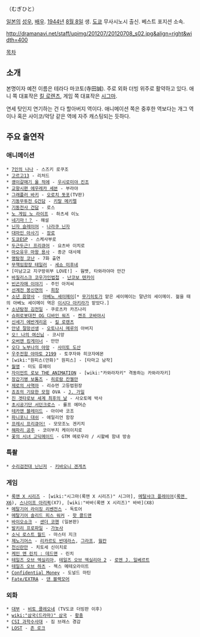 {{{+1 麦人 }}}（むぎひと）

[[일본]]의 [[성우]], [[배우]]. [[1944년]] [[8월 8일]] 생. [[도쿄]] 무사시노시 출신. 베스트 포지션 소속. 

http://dramanavi.net/staff/upimg/201207/20120708_s02.jpg&align=right&width=400

[[목차]]

== 소개 ==
본명이자 예전 이름은 테라다 마코토(寺田誠). 주로 외화 더빙 위주로 활약하고 있다. 애니 쪽 대표작은 [[킬 로렌츠]], 게임 쪽 대표작은 [[시그마(록맨 X 시리즈)|시그마]].

연세 탓인지 연기하는 건 다 할아버지 역이다. 애니메이션 쪽은 중후한 역보다는 개그 역이나 혹은 사이코/악당 같은 역에 자주 캐스팅되는 듯하다.

== 주요 출연작 ==
=== 애니메이션 ===
 * [[7인의 나나]] - 스즈키 로쿠조
 * [[고르고13]] - 리처드
 * [[괭이갈매기 울 적에]] - [[우시로미야 킨조]]
 * [[교향시편 에우레카 세븐]] - 부라야
 * [[그래플러 바키]] - [[오로치 돗포]](TV판)
 * [[기동무투전 G건담]] - [[키랄 메키렐]]
 * [[기동전사 건담]] - 로스
 * [[노 게임 노 라이프]] - 하츠세 이노
 * [[네기마！？]] - 해설
 * [[닌자 슬레이어]] - [[나라쿠 닌자]]
 * [[대마인 아사기]] - [[장로]]
 * [[도쿄ESP]] - 스케사부로
 * [[두근두근! 프리큐어]] - 요츠바 이치로
 * [[마오유우 마왕 용사]] - 종군 대사제
 * [[명탐정 코난]] - 7화 출연
 * [[무책임함장 테일러]] - [[세쇼 미후네]]
 * [미남고교 지구방위부 LOVE!] - 웜뱃, 타와라야마 만간
 * [[바질리스크 코우가인법첩]] - [[난코보 텐카이]]
 * [[빈곤자매 이야기]] - 주인 아저씨
 * [[선계전 봉신연의]] - [[희창]]
 * [[소년 음양사]] - [[아베노 세이메이]][* [[무기히토]]가 맡은 세이메이는 말년의 세이메이. 젊을 때의 아베노 세이메이 역은 [[이시다 아키라]]가 맡았다.] 
 * [[소년탐정 김전일]] - 쿠로츠카 카즈나리
 * [[슈퍼로봇대전 OG 디바인 워즈]] - [[켄조 코바야시]]
 * [[신세기 에반게리온]] - [[킬 로렌츠]]
 * [[안녕 절망선생]] - [[오토나시 메루]]의 아버지
 * [[오! 나의 여신님]] - 코시앙
 * [[오버맨 킹게이너]] - 만만
 * [[오다 노부나의 야망]] - [[사이토 도산]]
 * [[우주전함 야마토 2199]] - 토쿠자와 히코자에몬
 * [wiki:"원피스(만화)" 원피스] - [타마고 남작]
 * [[월영]] - 미도 류헤이
 * [[자이언트 로보 THE ANIMATION]] - [wiki:"카와라자키" 격동하는 카와라자키]
 * [[장갑기병 보톰즈]] - [[쿠멘|히로람 칸젤만]]
 * [[제로의 사역마]] - 리슈먼 고등법원장
 * [[죠죠의 기묘한 모험]] OVA - [[J. 가일]]
 * [[진 겟타로보 세계 최후의 날]] - 사오토메 박사
 * [[초시공기단 서던크로스]] - 롤프 에머슨
 * [[테카맨 블레이드]] - 아이바 코조
 * [[파니포니 대쉬]] - 에일리언 함장
 * [[프레시 프리큐어!]] - 모모조노 겐키치
 * [[해파리 공주]] - 코이부치 케이이치로
 * [[꽃의 시녀 고딕메이드]] - GTM 메로우라 / 시왈베 함내 방송

=== 특촬 ===
 * [[수리검전대 닌닌저]] - [[키바오니 겐게츠]]
=== 게임 ===
 * [[록맨 X 시리즈]] - [wiki:"시그마(록맨 X 시리즈)" 시그마], [[메탈샤크 플레이어]]([[록맨 X6]]), [[스나이프 아리퀵]](X7), [wiki:"바바(록맨 X 시리즈)" 바바](X8)
 * [[메탈기어 라이징 리벤전스]] - 독토어
 * [[메탈기어 솔리드 피스 워커]] - [[핫 콜드맨]]
 * [[바이오쇼크]] - [[샌더 코헨]] (일본판)
 * [[발키리 프로파일]] - [[가놋사]]
 * [[소닉 로스트 월드]] - 마스터 지크
 * [[제노기어스]] - [[리카르도 반데라스]], [[그라프]], [[웡칸]]
 * [[천신란만]] - 치토세 신이치로
 * [[케인 앤 린치 : 데드맨]] - 린치
 * [[테일즈 오브 엑실리아]], [[테일즈 오브 엑실리아 2]] - [[로엔 J. 일베르트]]
 * [[테일즈 오브 하츠]] - 젝스 메테오라이트
 * [[Confidential Money]] - 도널드 마틴
 * [[Fate/EXTRA]] - [[댄 블랙모어]]

=== 외화 ===
 * [[대부]] - [[비토 콜레오네]] (TV도쿄 더빙판 이후)
 * [[wiki:"삼국(드라마)" 삼국]] - [[황충]]
 * [[CSI 과학수사대]] - 짐 브래스 경감
 * [[LOST]] - [[존 로크]]
